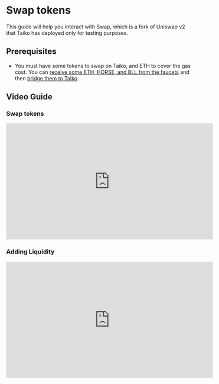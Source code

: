 
# Swap tokens

This guide will help you interact with Swap, which is a fork of Uniswap v2 that Taiko has deployed only for testing purposes.

## Prerequisites

- You must have some tokens to swap on Taiko, and ETH to cover the gas cost. You can [receive some ETH, HORSE, and BLL from the faucets](/docs/guides/receive-tokens) and then [bridge them to Taiko](/docs/guides/use-the-bridge).

## Video Guide

### Swap tokens

<iframe width="560" height="315" src="https://www.youtube.com/embed/NqbSwVXF43M?si=FA-OpQqC1C_Q5k3u" title="YouTube video player" frameborder="0" allow="accelerometer; autoplay; clipboard-write; encrypted-media; gyroscope; picture-in-picture; web-share" allowfullscreen></iframe>

### Adding Liquidity

<iframe width="560" height="315" src="https://www.youtube.com/embed/hyOU27UILzQ?si=GNM1X7tzk-R8pf-H" title="YouTube video player" frameborder="0" allow="accelerometer; autoplay; clipboard-write; encrypted-media; gyroscope; picture-in-picture; web-share" allowfullscreen></iframe>